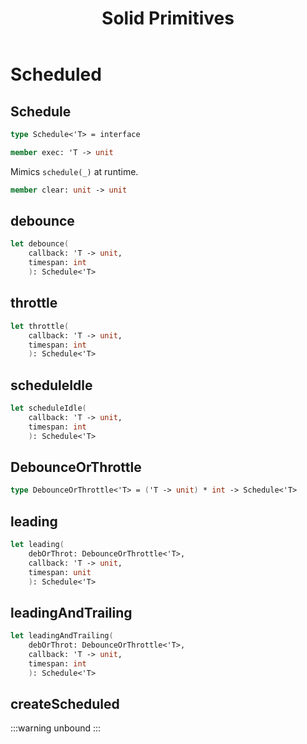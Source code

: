 ﻿---
title: Solid Primitives
---

# Scheduled

## Schedule

```fsharp
type Schedule<'T> = interface
```

```fsharp
member exec: 'T -> unit
```

Mimics `schedule(_)` at runtime.

```fsharp
member clear: unit -> unit
```

## debounce

```fsharp
let debounce(
    callback: 'T -> unit,
    timespan: int
    ): Schedule<'T>
```

## throttle

```fsharp
let throttle(
    callback: 'T -> unit,
    timespan: int
    ): Schedule<'T>
```

## scheduleIdle

```fsharp
let scheduleIdle(
    callback: 'T -> unit,
    timespan: int
    ): Schedule<'T>
```

## DebounceOrThrottle

```fsharp
type DebounceOrThrottle<'T> = ('T -> unit) * int -> Schedule<'T>
```

## leading

```fsharp
let leading(
    debOrThrot: DebounceOrThrottle<'T>,
    callback: 'T -> unit,
    timespan: unit
    ): Schedule<'T>
```

## leadingAndTrailing

```fsharp
let leadingAndTrailing(
    debOrThrot: DebounceOrThrottle<'T>,
    callback: 'T -> unit,
    timespan: int
    ): Schedule<'T>
```

## createScheduled

:::warning
unbound
:::
